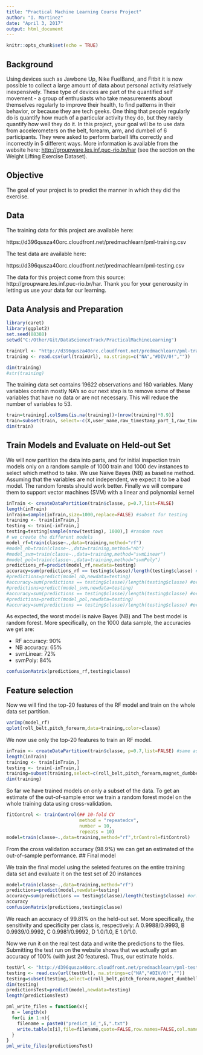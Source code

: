 ---
title: "Practical Machine Learning Course Project"
author: "I. Martinez"
date: "April 3, 2017"
output: html_document
---

```{r , include=FALSE}
knitr::opts_chunk$set(echo = TRUE)
```

## Background

Using devices such as Jawbone Up, Nike FuelBand, and Fitbit it is now possible to collect a large amount of data about personal activity relatively inexpensively. These type of devices are part of the quantified self movement - a group of enthusiasts who take measurements about themselves regularly to improve their health, to find patterns in their behavior, or because they are tech geeks. One thing that people regularly do is quantify how much of a particular activity they do, but they rarely quantify how well they do it. In this project, your goal will be to use data from accelerometers on the belt, forearm, arm, and dumbell of 6 participants. They were asked to perform barbell lifts correctly and incorrectly in 5 different ways. More information is available from the website here: <http://groupware.les.inf.puc-rio.br/har> (see the section on the Weight Lifting Exercise Dataset).

## Objective
The goal of your project is to predict the manner in which they did the exercise.

## Data

The training data for this project are available here:

https://d396qusza40orc.cloudfront.net/predmachlearn/pml-training.csv

The test data are available here:

https://d396qusza40orc.cloudfront.net/predmachlearn/pml-testing.csv

The data for this project come from this source: http://groupware.les.inf.puc-rio.br/har. Thank you for your generousity in letting us use your data for our learning.

## Data Analysis and Preparation

```{r setup}
library(caret)
library(ggplot2)
set.seed(88388)
setwd("C:/Other/Git/DataScienceTrack/PracticalMachineLearning")
```

```{r TrainDownload}
trainUrl <- "http://d396qusza40orc.cloudfront.net/predmachlearn/pml-training.csv"
training <- read.csv(url(trainUrl), na.strings=c("NA","#DIV/0!",""))

dim(training)
#str(training)
```
The training data set contains 19622 observations and 160 variables. Many variables contain mostly NA's so our next step is to remove some of these variables that have no data or are not necessary. This will reduce the number of variables to 53.
```{r TrainCleansing}
train=training[,colSums(is.na(training))<(nrow(training)*0.9)]
train=subset(train, select=-c(X,user_name,raw_timestamp_part_1,raw_timestamp_part_2,cvtd_timestamp,new_window,num_window ))
dim(train)

```

## Train Models and Evaluate on Held-out Set
We will now partition the data into parts, and for initial inspection train models only on a random sample of 1000 train and 1000 dev instances to select which method to take. We use Naive Bayes (NB) as baseline method. Assuming that the variables are not independent, we expect it to be a bad model. The random forests should work better. Finally we will compare them to support vector machines (SVM) with a linear and polynomial kernel
```{r ModelTraining, cache=TRUE}
inTrain <- createDataPartition(train$classe, p=0.7,list=FALSE) 
length(inTrain)
inTrain=sample(inTrain,size=1000,replace=FALSE) #subset for testing
training <- train[inTrain,]
testing <- train[-inTrain,]
testing=testing[sample(nrow(testing), 1000),] #random rows
# we create the different models
model_rf=train(classe~.,data=training,method="rf")
#model_nb=train(classe~.,data=training,method="nb")
#model_svm=train(classe~.,data=training,method="svmLinear")
#model_pol=train(classe~.,data=training,method="svmPoly")
predictions_rf=predict(model_rf,newdata=testing)
accuracy=sum(predictions_rf == testing$classe)/length(testing$classe) #or
#predictions=predict(model_nb,newdata=testing)
#accuracy=sum(predictions == testing$classe)/length(testing$classe) #or
#predictions=predict(model_svm,newdata=testing)
#accuracy=sum(predictions == testing$classe)/length(testing$classe) #or
#predictions=predict(model_pol,newdata=testing)
#accuracy=sum(predictions == testing$classe)/length(testing$classe) #or
```
As expected, the worst model is naive Bayes (NB) and The best model is random forest. More specifically, on the 1000 data sample, the accuracies we get are:

- RF accuracy: 90%
- NB accuracy: 65%
- svmLinear: 72%
- svmPoly: 84%

```{r ConfusionMatrix}
confusionMatrix(predictions_rf,testing$classe)
```

## Feature selection
Now we will find the top-20 features of the RF model and train on the whole data set partition.
```{r Top20}
varImp(model_rf)
qplot(roll_belt,pitch_forearm,data=training,color=classe)
```

We now use only the top-20 features to train an RF model.
```{r reTrainModel, cache=TRUE}
inTrain <- createDataPartition(train$classe, p=0.7,list=FALSE) #same as [[1]] instead of list=FALSE
length(inTrain)
training <- train[inTrain,]
testing <- train[-inTrain,]
training=subset(training,select=c(roll_belt,pitch_forearm,magnet_dumbbell_y,magnet_dumbbell_z,yaw_belt,roll_dumbbell,magnet_belt_y,accel_belt_z,magnet_belt_z ,magnet_arm_x,magnet_dumbbell_x,accel_dumbbell_y,pitch_belt,accel_forearm_x,roll_forearm,magnet_arm_y,accel_dumbbell_x,magnet_forearm_y,gyros_dumbbell_y,accel_arm_x,classe))
dim(training)
```

So far we have trained models on only a subset of the data. To get an estimate of the out-of-sample error we train a random forest model on the whole training data using cross-validation.
```{r TrainRFCV, cache=TRUE}
fitControl <- trainControl(## 10-fold CV
                           method = "repeatedcv",
                           number = 10,
                           repeats = 10)
model=train(classe~.,data=training,method="rf",trControl=fitControl)
```
From the cross validation accuracy (98.9%) we can get an estimated of the out-of-sample performance.
## Final model

We train the final model using the seleted features on the entire training data set and evaluate it on the test set of 20 instances

```{r FinalModel, cache=TRUE}
model=train(classe~.,data=training,method="rf")
predictions=predict(model,newdata=testing)
accuracy=sum(predictions == testing$classe)/length(testing$classe) #or:
accuracy
confusionMatrix(predictions,testing$classe)
```
We reach an accuracy of 99.81% on the held-out set. More specifically, the sensitivity and specificity per class is, respectively: A 0.9988/0.9993, B 0.9939/0.9992, C 0.9981/0.9992, D 1.0/1.0, E 1.0/1.0.

Now we run it on the real test data and write the predictions to the files. Submitting the test run on the website shows that we actually got an accuracy of 100% (with just 20 features). Thus, our estimate holds.

```{r TestModel, cache=TRUE}
testUrl <- "http://d396qusza40orc.cloudfront.net/predmachlearn/pml-testing.csv"
testing <- read.csv(url(testUrl), na.strings=c("NA","#DIV/0!",""))
testing=subset(testing,select=c(roll_belt,pitch_forearm,magnet_dumbbell_y,magnet_dumbbell_z,yaw_belt,roll_dumbbell,magnet_belt_y,accel_belt_z,magnet_belt_z ,magnet_arm_x,magnet_dumbbell_x,accel_dumbbell_y,pitch_belt,accel_forearm_x,roll_forearm,magnet_arm_y,accel_dumbbell_x,magnet_forearm_y,gyros_dumbbell_y,accel_arm_x))
dim(testing)
predictionsTest=predict(model,newdata=testing)
length(predictionsTest)

pml_write_files = function(x){
  n = length(x)
  for(i in 1:n){
    filename = paste0("predict_id_",i,".txt")
    write.table(x[i],file=filename,quote=FALSE,row.names=FALSE,col.names=FALSE)
  }
}
pml_write_files(predictionsTest)
```
